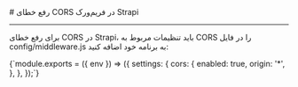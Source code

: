 

<Layout>
<Head>
<title>مستندات رفع خطای CORS در Strapi - لیارا</title>
</Head>
# رفع خطای CORS در فریم‌ورک Strapi
<hr className="mb-2" />

برای رفع خطای CORS در Strapi، باید تنظیمات مربوط به CORS را در فایل <Important>config/middleware.js</Important> به برنامه خود اضافه کنید:
<div className="h-2" />
<div dir='ltr'>
    <Highlight className="js">
        {`module.exports = ({ env }) => ({
  settings: {
    cors: {
      enabled: true,
      origin: '*', 
    },
  },
});`}
    </Highlight>
</div>
</Layout>